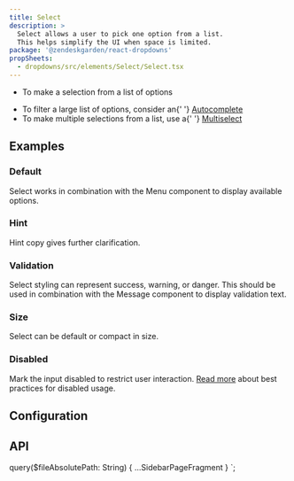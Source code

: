 ```yaml
---
title: Select
description: >
  Select allows a user to pick one option from a list.
  This helps simplify the UI when space is limited.
package: '@zendeskgarden/react-dropdowns'
propSheets:
  - dropdowns/src/elements/Select/Select.tsx
---
```


<Usage>
  <Use>
    <ul>
      <li>To make a selection from a list of options</li>
    </ul>
  </Use>
  <Misuse>
    <ul>
      <li>
        To filter a large list of options, consider an{' '}
        <a href="/components/autocomplete">Autocomplete</a>
      </li>
      <li>
        To make multiple selections from a list, use a{' '}
        <a href="/components/multiselect">Multiselect</a>
      </li>
    </ul>
  </Misuse>
</Usage>

## Examples

### Default

Select works in combination with the Menu component to display available options.


<CodeExample code={SelectDefaultCode}>
  <SelectDefault />
</CodeExample>

### Hint

Hint copy gives further clarification.


<CodeExample code={SelectHintCode}>
  <SelectHint />
</CodeExample>

### Validation

Select styling can represent success, warning, or danger. This should be used in combination with
the Message component to display validation text.


<CodeExample code={SelectValidationCode}>
  <SelectValidation />
</CodeExample>

### Size

Select can be default or compact in size.


<CodeExample code={SelectSizeCode}>
  <SelectSize />
</CodeExample>

### Disabled

Mark the input disabled to restrict user interaction. [Read more](#best-practices) about best
practices for disabled usage.


<CodeExample code={SelectDisabledCode}>
  <SelectDisabled />
</CodeExample>

## Configuration

<Configuration reactPackage={props.data.mdx.package} propSheets={props.data.mdx.propsSheets} />

## API

<PropSheets propSheets={props.data.mdx.propsSheets} />


  query($fileAbsolutePath: String) {
    ...SidebarPageFragment
  }
`;
